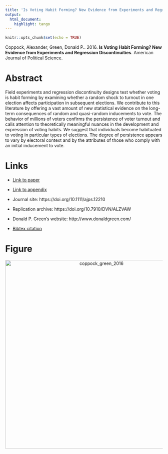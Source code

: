 ```yaml
---
title: 'Is Voting Habit Forming? New Evidence from Experiments and Regression Discontinuities'
output:
  html_document:
    highlight: tango
---
```


```r
knitr::opts_chunk$set(echo = TRUE)
```

Coppock, Alexander, Green, Donald P.. 2016. <b>Is Voting Habit Forming? New Evidence from Experiments and Regression Discontinuities</b>. American Journal of Political Science.

# Abstract
Field experiments and regression discontinuity designs test whether voting is habit forming by examining whether a random shock to turnout in one election affects participation in subsequent elections. We contribute to this literature by offering a vast amount of new statistical evidence on the long-term consequences of random and quasi-random inducements to vote. The behavior of millions of voters confirms the persistence of voter turnout and calls attention to theoretically meaningful nuances in the development and expression of voting habits. We suggest that individuals become habituated to voting in particular types of elections. The degree of persistence appears to vary by electoral context and by the attributes of those who comply with an initial inducement to vote.

# Links
 - <a href='coppock_green_2016.pdf'>Link to paper</a>
 - <a href='coppock_green_2016_appendix.pdf'>Link to appendix</a>
 - Journal site: https://doi.org/10.1111/ajps.12210 
 - Replication archive: https://doi.org/10.7910/DVN/ALZVAW 

- Donald P. Green's website: http://www.donaldgreen.com/
 - <a href='coppock_green_2016.bib'>Bibtex citation</a>

# Figure
<center><img src="display_figures/coppock_green_2016_display.png" alt="coppock_green_2016" width="600"></center>